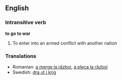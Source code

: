 ==English==

===Intransitive verb===
{{rfc-trverb|Intransitive verb}}
'''to go to war'''

# To enter into an armed conflict with another nation

===Translations===
*Romanian: [[a merge la război]], [[a pleca la război]]
*Swedish: [[dra ut i krig]]